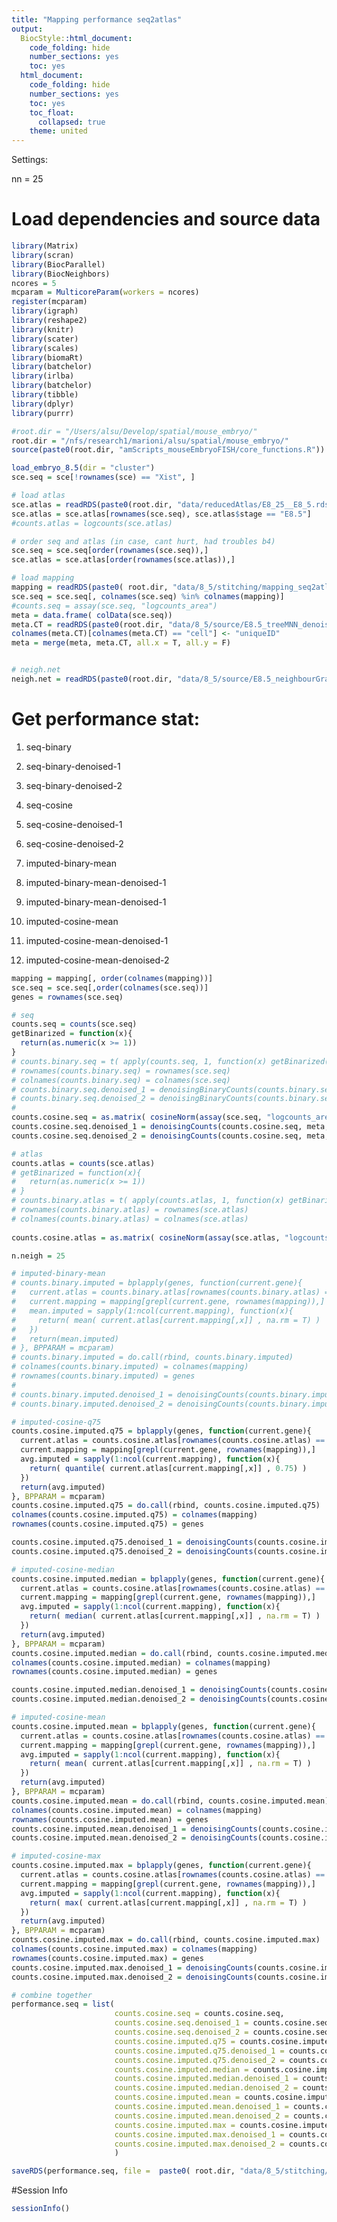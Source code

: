 ```yaml
---
title: "Mapping performance seq2atlas"
output:
  BiocStyle::html_document:
    code_folding: hide
    number_sections: yes
    toc: yes  
  html_document:
    code_folding: hide
    number_sections: yes
    toc: yes
    toc_float:
      collapsed: true
    theme: united
---
```


Settings:

nn = 25

# Load dependencies and source data

```r

library(Matrix)
library(scran)
library(BiocParallel)
library(BiocNeighbors)
ncores = 5
mcparam = MulticoreParam(workers = ncores)
register(mcparam)
library(igraph)
library(reshape2)
library(knitr)
library(scater)
library(scales)
library(biomaRt)
library(batchelor)
library(irlba)
library(batchelor)
library(tibble)
library(dplyr)
library(purrr)

#root.dir = "/Users/alsu/Develop/spatial/mouse_embryo/"
root.dir = "/nfs/research1/marioni/alsu/spatial/mouse_embryo/"
source(paste0(root.dir, "amScripts_mouseEmbryoFISH/core_functions.R"))

load_embryo_8.5(dir = "cluster")
sce.seq = sce[!rownames(sce) == "Xist", ]

# load atlas 
sce.atlas = readRDS(paste0(root.dir, "data/reducedAtlas/E8_25__E8_5.rds"))
sce.atlas = sce.atlas[rownames(sce.seq), sce.atlas$stage == "E8.5"]
#counts.atlas = logcounts(sce.atlas)

# order seq and atlas (in case, cant hurt, had troubles b4)
sce.seq = sce.seq[order(rownames(sce.seq)),]
sce.atlas = sce.atlas[order(rownames(sce.atlas)),]

# load mapping
mapping = readRDS(paste0( root.dir, "data/8_5/stitching/mapping_seq2atlas_embryo1z2.rds"))
sce.seq = sce.seq[, colnames(sce.seq) %in% colnames(mapping)]
#counts.seq = assay(sce.seq, "logcounts_area")
meta = data.frame( colData(sce.seq))
meta.CT = readRDS(paste0(root.dir, "data/8_5/source/E8.5_treeMNN_denoised.Rds"))
colnames(meta.CT)[colnames(meta.CT) == "cell"] <- "uniqueID"
meta = merge(meta, meta.CT, all.x = T, all.y = F)


# neigh.net
neigh.net = readRDS(paste0(root.dir, "data/8_5/source/E8.5_neighbourGraph_1.3.Rds"))

```


# Get performance stat:

1) seq-binary

2) seq-binary-denoised-1

3) seq-binary-denoised-2

4) seq-cosine

5) seq-cosine-denoised-1

6) seq-cosine-denoised-2

7) imputed-binary-mean

8) imputed-binary-mean-denoised-1

9) imputed-binary-mean-denoised-1

10) imputed-cosine-mean

11) imputed-cosine-mean-denoised-1

12) imputed-cosine-mean-denoised-2

```r

mapping = mapping[, order(colnames(mapping))]
sce.seq = sce.seq[,order(colnames(sce.seq))]
genes = rownames(sce.seq)

# seq
counts.seq = counts(sce.seq)
getBinarized = function(x){
  return(as.numeric(x >= 1))  
}
# counts.binary.seq = t( apply(counts.seq, 1, function(x) getBinarized(x)) )
# rownames(counts.binary.seq) = rownames(sce.seq)
# colnames(counts.binary.seq) = colnames(sce.seq)
# counts.binary.seq.denoised_1 = denoisingBinaryCounts(counts.binary.seq, meta, neigh.net, 1, mcparam)
# counts.binary.seq.denoised_2 = denoisingBinaryCounts(counts.binary.seq, meta, neigh.net, 2, mcparam)
# 
counts.cosine.seq = as.matrix( cosineNorm(assay(sce.seq, "logcounts_area")) )
counts.cosine.seq.denoised_1 = denoisingCounts(counts.cosine.seq, meta, neigh.net, 1, "median", mcparam)
counts.cosine.seq.denoised_2 = denoisingCounts(counts.cosine.seq, meta, neigh.net, 2, "median", mcparam)

# atlas
counts.atlas = counts(sce.atlas)
# getBinarized = function(x){
#   return(as.numeric(x >= 1))  
# }
# counts.binary.atlas = t( apply(counts.atlas, 1, function(x) getBinarized(x)) )
# rownames(counts.binary.atlas) = rownames(sce.atlas)
# colnames(counts.binary.atlas) = colnames(sce.atlas)
  
counts.cosine.atlas = as.matrix( cosineNorm(assay(sce.atlas, "logcounts")) )

n.neigh = 25

# imputed-binary-mean
# counts.binary.imputed = bplapply(genes, function(current.gene){
#   current.atlas = counts.binary.atlas[rownames(counts.binary.atlas) == current.gene,]
#   current.mapping = mapping[grepl(current.gene, rownames(mapping)),]
#   mean.imputed = sapply(1:ncol(current.mapping), function(x){
#     return( mean( current.atlas[current.mapping[,x]] , na.rm = T) )
#   })
#   return(mean.imputed)
# }, BPPARAM = mcparam)
# counts.binary.imputed = do.call(rbind, counts.binary.imputed)
# colnames(counts.binary.imputed) = colnames(mapping)
# rownames(counts.binary.imputed) = genes
# 
# counts.binary.imputed.denoised_1 = denoisingCounts(counts.binary.imputed, meta, neigh.net, 1, "mean", mcparam)
# counts.binary.imputed.denoised_2 = denoisingCounts(counts.binary.imputed, meta, neigh.net, 2, "mean", mcparam)

# imputed-cosine-q75
counts.cosine.imputed.q75 = bplapply(genes, function(current.gene){
  current.atlas = counts.cosine.atlas[rownames(counts.cosine.atlas) == current.gene,]
  current.mapping = mapping[grepl(current.gene, rownames(mapping)),]
  avg.imputed = sapply(1:ncol(current.mapping), function(x){
    return( quantile( current.atlas[current.mapping[,x]] , 0.75) )
  })
  return(avg.imputed)
}, BPPARAM = mcparam)
counts.cosine.imputed.q75 = do.call(rbind, counts.cosine.imputed.q75)
colnames(counts.cosine.imputed.q75) = colnames(mapping)
rownames(counts.cosine.imputed.q75) = genes

counts.cosine.imputed.q75.denoised_1 = denoisingCounts(counts.cosine.imputed.q75, meta, neigh.net, 1, "median", mcparam)
counts.cosine.imputed.q75.denoised_2 = denoisingCounts(counts.cosine.imputed.q75, meta, neigh.net, 2, "median", mcparam)

# imputed-cosine-median
counts.cosine.imputed.median = bplapply(genes, function(current.gene){
  current.atlas = counts.cosine.atlas[rownames(counts.cosine.atlas) == current.gene,]
  current.mapping = mapping[grepl(current.gene, rownames(mapping)),]
  avg.imputed = sapply(1:ncol(current.mapping), function(x){
    return( median( current.atlas[current.mapping[,x]] , na.rm = T) )
  })
  return(avg.imputed)
}, BPPARAM = mcparam)
counts.cosine.imputed.median = do.call(rbind, counts.cosine.imputed.median)
colnames(counts.cosine.imputed.median) = colnames(mapping)
rownames(counts.cosine.imputed.median) = genes

counts.cosine.imputed.median.denoised_1 = denoisingCounts(counts.cosine.imputed.median, meta, neigh.net, 1, "median", mcparam)
counts.cosine.imputed.median.denoised_2 = denoisingCounts(counts.cosine.imputed.median, meta, neigh.net, 2, "median", mcparam)

# imputed-cosine-mean
counts.cosine.imputed.mean = bplapply(genes, function(current.gene){
  current.atlas = counts.cosine.atlas[rownames(counts.cosine.atlas) == current.gene,]
  current.mapping = mapping[grepl(current.gene, rownames(mapping)),]
  avg.imputed = sapply(1:ncol(current.mapping), function(x){
    return( mean( current.atlas[current.mapping[,x]] , na.rm = T) )
  })
  return(avg.imputed)
}, BPPARAM = mcparam)
counts.cosine.imputed.mean = do.call(rbind, counts.cosine.imputed.mean)
colnames(counts.cosine.imputed.mean) = colnames(mapping)
rownames(counts.cosine.imputed.mean) = genes
counts.cosine.imputed.mean.denoised_1 = denoisingCounts(counts.cosine.imputed.mean, meta, neigh.net, 1, "median", mcparam)
counts.cosine.imputed.mean.denoised_2 = denoisingCounts(counts.cosine.imputed.mean, meta, neigh.net, 2, "median", mcparam)

# imputed-cosine-max
counts.cosine.imputed.max = bplapply(genes, function(current.gene){
  current.atlas = counts.cosine.atlas[rownames(counts.cosine.atlas) == current.gene,]
  current.mapping = mapping[grepl(current.gene, rownames(mapping)),]
  avg.imputed = sapply(1:ncol(current.mapping), function(x){
    return( max( current.atlas[current.mapping[,x]] , na.rm = T) )
  })
  return(avg.imputed)
}, BPPARAM = mcparam)
counts.cosine.imputed.max = do.call(rbind, counts.cosine.imputed.max)
colnames(counts.cosine.imputed.max) = colnames(mapping)
rownames(counts.cosine.imputed.max) = genes
counts.cosine.imputed.max.denoised_1 = denoisingCounts(counts.cosine.imputed.max, meta, neigh.net, 1, "median", mcparam)
counts.cosine.imputed.max.denoised_2 = denoisingCounts(counts.cosine.imputed.max, meta, neigh.net, 2, "median", mcparam)

# combine together
performance.seq = list(
                       counts.cosine.seq = counts.cosine.seq,
                       counts.cosine.seq.denoised_1 = counts.cosine.seq.denoised_1,
                       counts.cosine.seq.denoised_2 = counts.cosine.seq.denoised_2,
                       counts.cosine.imputed.q75 = counts.cosine.imputed.q75,
                       counts.cosine.imputed.q75.denoised_1 = counts.cosine.imputed.q75.denoised_1,
                       counts.cosine.imputed.q75.denoised_2 = counts.cosine.imputed.q75.denoised_2,
                       counts.cosine.imputed.median = counts.cosine.imputed.median,
                       counts.cosine.imputed.median.denoised_1 = counts.cosine.imputed.median.denoised_1,
                       counts.cosine.imputed.median.denoised_2 = counts.cosine.imputed.median.denoised_2,
                       counts.cosine.imputed.mean = counts.cosine.imputed.mean,
                       counts.cosine.imputed.mean.denoised_1 = counts.cosine.imputed.mean.denoised_1,
                       counts.cosine.imputed.mean.denoised_2 = counts.cosine.imputed.mean.denoised_2,
                       counts.cosine.imputed.max = counts.cosine.imputed.max,
                       counts.cosine.imputed.max.denoised_1 = counts.cosine.imputed.max.denoised_1,
                       counts.cosine.imputed.max.denoised_2 = counts.cosine.imputed.max.denoised_2
                       )

saveRDS(performance.seq, file =  paste0( root.dir, "data/8_5/stitching/performance_binary_seq2atlas_embryo1z2.rds"))

```


#Session Info

```r

sessionInfo()

```
